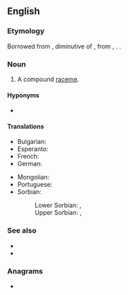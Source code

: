 ==English==
{{wikipedia}}

===Etymology===
Borrowed from {{bor|en|la|pānicula}}, diminutive of {{m|la|pānus||ear of millet, literally 'thread wound on a bobbin'}}, from {{etyl|grc|en}} {{m|grc|πῆνος||web}}, {{m|grc|πηνίον||bobbin}}. {{doublet|en|panocha}}.

===Noun===
{{en-noun}}

# {{lb|en|botany}} A compound [[raceme]].

====Hyponyms====
* {{l|en|tassel}}

====Translations====
{{trans-top|a compound raceme}}
* Bulgarian: {{t+|bg|метла|f}}
* Esperanto: {{t|eo|paniklo}}
* French: {{t+|fr|panicule|f}}
* German: {{t+|de|Rispe|f}}
{{trans-mid}}
* Mongolian: {{t+|mn|залаа}}
* Portuguese: {{t|pt|panícula|f}}
* Sorbian:
*: Lower Sorbian: {{t|dsb|kisć|f}}, {{t|dsb|łoś|f}}
*: Upper Sorbian: {{t|hsb|pakić|f}}, {{t|hsb|rozlatka|f}}
{{trans-bottom}}

===See also===
* {{l|en|corymb}}
* {{l|en|thyrse}}

===Anagrams===
* {{anagrams|en|a=aceilnp|Calpine|capelin|capline|in place|pelican|pinacle}}